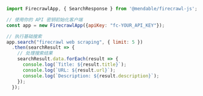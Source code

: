 ```js Node
import FirecrawlApp, { SearchResponse } from '@mendable/firecrawl-js';

// 使用你的 API 密钥初始化客户端
const app = new FirecrawlApp({apiKey: "fc-YOUR_API_KEY"});

// 执行基础搜索
app.search("firecrawl web scraping", { limit: 5 })
  .then(searchResult => {
    // 处理搜索结果
    searchResult.data.forEach(result => {
      console.log(`Title: ${result.title}`);
      console.log(`URL: ${result.url}`);
      console.log(`Description: ${result.description}`);
    });
  }); 
```
